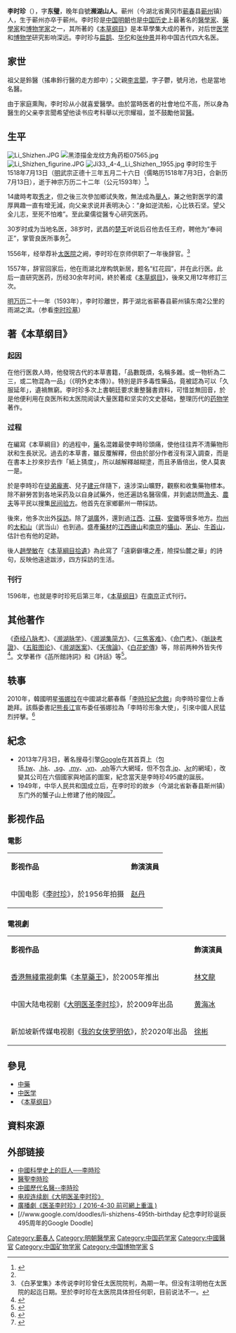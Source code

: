 {{東亞男性歷史人物
|名稱       = 李時珍
|國家       = [[明朝|明朝]]	
|圖片名稱   = Li Shizhen.jpg
|圖片大小   = 240px
|圖片說明   = 李時珍畫像
|姓         = [[李姓|李]]
|名         = 時珍
|字         = 東璧
|號         = 瀕湖山人
|官職       = 
|族裔       = [[漢族|漢族]]
|籍貫       = 蘄州
|出生日期   = 明武宗正德十三年（1518年）
|出生地點   = [[蘄州|蘄州]]（今湖北省黃岡市蘄春縣）
|逝世日期   = 明神宗萬曆二十一年<br>{{death year and age|1593|1518}} 
|逝世地點   = 蘄州
|諡號       = 
|父親       = [[李言聞|李言聞]]
|母親       = 
|妻         = 
|妻之父     = 
|子         = 
|女         = 
|功名       = 
|著作       = 《[[濱湖脈學|濱湖脈學]]》
}}
'''李时珍'''（{{bd|1518年|7月3日|1593年}}），字'''东璧'''，晚年自號'''濒湖山人'''。蕲州（今湖北省黄冈市[[蕲春|蕲春]]县[[蕲州|蕲州]]镇）人，生于蕲州亦卒于蕲州。李时珍是[[中国|中国]][[明朝|明朝]]也是[[中国历史|中国历史]]上最著名的[[醫學家|醫學家]]、[[藥學|藥學家]]和[[博物学家|博物学家]]之一，其所著的《[[本草纲目|本草纲目]]》是本草學集大成的著作，对后世[[医学|医学]]和[[博物学|博物学]]研究影响深远。李时珍与[[扁鹊|扁鹊]]、[[华佗|华佗]]和[[张仲景|张仲景]]并称中国古代四大名医。

== 家世 ==
祖父是鈴醫（搖串鈴行醫的走方郎中）；父親[[李言聞|李言聞]]，字子鬱，號月池，也是當地名醫。

由于家庭熏陶，李时珍从小就喜爱醫學。由於當時医者的社會地位不高，所以身為醫生的父亲李言聞希望他读书应考科舉以光宗耀祖，並不鼓勵他習[[醫學|醫]]。

== 生平 ==
[[File:Li_Shizhen.JPG|thumb]]
[[File:黑漆描金龙纹方角药柜07565.jpg|thumb]]
[[File:Li_Shizhen_figurine.JPG|thumb]]
[[File:Ji33,_4-4,_Li_Shizhen,_1955.jpg|thumb]]
李时珍生于1518年7月13日（[[明朝|明]]武宗正德十三年五月二十六日（儒略历1518年7月3日，合新历7月13日），逝于神宗万历二十二年（公元1593年）<ref name=":0">{{Cite web|title=李时珍简介-武义新闻网|url=http://wynews.zjol.com.cn/wynews/system/2017/12/01/030552598.shtml|accessdate=2020-09-16|work=wynews.zjol.com.cn|archive-date=2020-09-17|archive-url=https://web.archive.org/web/20200917033005/http://wynews.zjol.com.cn/wynews/system/2017/12/01/030552598.shtml|dead-url=no}}</ref>。

14歲時考取[[秀才|秀才]]，但之後三次參加鄉试失敗，無法成為[[舉人|舉人]]，兼之他對医学的濃厚興趣一直有增无減，向父亲求说并表明决心：“身如逆流船，心比铁石坚。望父全儿志，至死不怕难”。至此棄儒從醫专心研究医药。

30岁时成为当地名医，38岁时，武昌的[[明朝藩王列表_(楚王系)|楚王]]听说后召他去任王府，聘他为“奉祠正”，掌管良医所事务<ref name=":0" />。

1556年，经举荐补[[太医院|太医院]]之阙，李时珍在京师供职了一年後辞官。<ref>《白茅堂集》本传说李时珍曾任太医院院判，為期一年。但没有注明他在太医院的起迄日期。至於李时珍在太医院具体担任何职，目前说法不一。</ref>

1557年，辞官回家后，他在雨湖北岸构筑新居，题名“红花园”，并在此行医。此后一直研究医药，历经30余年时间，終於著成《[[本草纲目|本草纲目]]》，後來又用12年修訂三次。

[[明朝|明]][[万历|万历]]二十一年（1593年），李时珍離世，葬于湖北省蕲春县蕲州镇东南2公里的雨湖之滨。（参看[[李时珍墓|李时珍墓]]）

==著《本草纲目》==
=== 起因 ===
在他行医救人時，他發現古代的本草書籍，「品數既煩，名稱多雜。或一物析為二三，或二物混為一品」（《明外史本傳》）。特別是許多毒性藥品，竟被認為可以「久服延年」，遺禍無窮。李时珍多次上書朝廷要求重整醫書資料，可惜並無回音，於是他便利用在良医所和太医院阅读大量医籍和坚实的文史基础，整理历代的[[药物学|药物学]]著作。

===过程===
在編寫《本草綱目》的過程中，[[藥|藥]]名混雜最使李時珍頭痛，使他往往弄不清藥物形狀和生長狀況。過去的本草書，雖反覆解釋，但由於部分作者沒有深入調查，而是在書本上抄來抄去作「紙上猜度」，所以越解釋越糊塗，而且矛盾倍出，使人莫衷一是。

於是李時珍在[[徒弟|徒弟]][[龐憲|龐憲]]、兒子[[李建元|建元]]伴隨下，遠涉深山曠野，觀察和收集藥物標本。除不辭勞苦到各地采药及以自身試藥外，他还遍訪名醫宿儒，并到處訪問[[漁夫|漁夫]]、[[農夫|農夫]]等平民以搜集[[民间验方|民间验方]]。他首先在家鄉蘄州一帶採訪。

後來，他多次出外[[採訪|採訪]]。除了[[湖廣|湖廣]]外，還到過[[江西|江西]]、[[江蘇|江蘇]]、[[安徽|安徽]]等很多地方。[[均州|均州]]的[[太和山|太和山]]（武当山）也到過。盛產[[藥材|藥材]]的[[江西|江西]][[廬山|廬山]]和[[南京|南京]]的[[攝山|攝山]]、[[茅山|茅山]]、[[牛首山|牛首山]]，估計也有他的足跡。

後人[[趙學敏_(清朝)|趙學敏]]在《[[本草綱目拾遺|本草綱目拾遺]]》為此寫了「遠窮僻壤之產，險探仙麓之華」的詩句，反映他遠途跋涉，四方採訪的生活。

===刊行===
1596年，也就是李时珍死后第三年，《[[本草纲目|本草纲目]]》在[[南京|南京]]正式刊行。

==其他著作==
《[[奇经八脉考|奇经八脉考]]》、《[[濒湖脉学|濒湖脉学]]》、《[[濒湖集简方|濒湖集简方]]》、《[[三焦客难|三焦客难]]》、《[[命门考|命门考]]》、《[[脈訣考證|脈訣考證]]》、《[[五脏图论|五脏图论]]》、《[[濒湖医案|濒湖医案]]》、《[[天傀論|天傀論]]》、《[[白花蛇傳|白花蛇傳]]》等，除前两种外皆失传<ref name="钱远铭毛德华1984">{{cite book|author1=钱远铭|author2=毛德华|author3=湖北省中医药硏究院. 医史文献硏究室|title=李时珍硏究|url=http://books.google.com/books?id=9Wk8AAAAIAAJ|year=1984|publisher=广东科技出版社|pages=17–132}}</ref>。文學著作《菡所館詩詞》和《詩話》等<ref name="辛冠洁葛荣晋1989">{{cite book|author1=辛冠洁|author2=葛荣晋|title=明清实学思潮史|url=http://books.google.com/books?id=rncEAQAAIAAJ|year=1989|publisher=齐鲁书社}}</ref>。

== 轶事 ==
2010年，韓國明星[[張娜拉|張娜拉]]在中國湖北蘄春縣「[[李時珍紀念館|李時珍紀念館]]」向李時珍靈位上香跪拜。該縣委書記[[熊長江|熊長江]]宣布委任張娜拉為「李時珍形象大使」，引來中國人民猛烈抨擊。<ref>{{cite news | title = 韓星代言李時珍民眾火滾 | date = 2010-02-08 | url = http://orientaldaily.on.cc/cnt/china_world/20100208/00178_001.html | work = 東方日報 | accessdate = 2011-02-03 | archive-date = 2020-04-06 | archive-url = https://web.archive.org/web/20200406222228/http://orientaldaily.on.cc/cnt/china_world/20100208/00178_001.html | dead-url = no }}</ref>

== 紀念 ==
*2013年7月3日，著名搜尋引擎[[Google|Google]]在其首頁上（包括[[.tw|.tw]]、[[.hk|.hk]]、[[.sg|.sg]]、[[.my|.my]]、[[.vn|.vn]]、[[.ph|.ph]]等六大網域，但不包含[[.jp|.jp]]、[[.kr|.kr]]的網域），改變其公司在六個國家與地區的圖案，紀念當天是李時珍495歲的誕辰。
*1949年，中华人民共和国成立后，在李时珍的故乡（今湖北省新春县斯州镇）东门外的蟹子山上修建了他的陵园<ref>{{Cite web|title=李时珍墓|url=http://www.china.com.cn/aboutchina/data/wwbhdw/txt/2006-12/04/content_7454326.htm|accessdate=2020-09-16|work=www.china.com.cn|archive-date=2011-12-25|archive-url=https://web.archive.org/web/20111225024456/http://www.china.com.cn/aboutchina/data/wwbhdw/txt/2006-12/04/content_7454326.htm|dead-url=no}}</ref>。

== 影视作品 ==
===電影===
{|class="wikitable"
|- align=center
|'''影视作品'''||'''飾演演員'''
|-
| 中国电影《[[李时珍_(电影)|李时珍]]》，於1956年拍摄||[[赵丹|赵丹]]
|}

===電視劇===
{|class="wikitable"
|- align=center
|'''影视作品'''||'''飾演演員'''
|-
| [[香港|香港]][[無綫電視|無綫電視]]劇集《[[本草藥王|本草藥王]]》，於2005年推出||[[林文龍|林文龍]]
|-
|中国大陆电视剧《[[大明医圣李时珍|大明医圣李时珍]]》，於2009年出品||[[黄海冰|黄海冰]]
|-
|新加坡新传媒电视剧《[[我的女侠罗明依|我的女侠罗明依]]》，於2020年出品||[[徐彬_(艺人)|徐彬]]
|}

== 參見 ==
* [[中藥|中藥]]
* [[中医学|中医学]]
* 《[[本草纲目|本草纲目]]》

==資料來源==
{{Reflist}}

== 外部链接 ==
{{wikisource author}}
* [https://web.archive.org/web/20060330233245/http://210.60.253.81/%E7%A7%91%E5%AD%B8%E6%9C%88%E5%88%8A%E8%B3%87%E6%96%99%E5%BA%AB/content/1975/00050065/0014.htm 中國科學史上的巨人──李時珍]
* [http://www.lai-obs.com/sbb/page6-2.htm 醫聖李時珍] {{Wayback|url=http://www.lai-obs.com/sbb/page6-2.htm |date=20200818073433 }}
* [http://cd.silverabyss.com/lsc.htm 中國歷代名醫--李時珍] {{Wayback|url=http://cd.silverabyss.com/lsc.htm |date=20200402174534 }}
* [http://www.qizhou.com.cn/read-qizhou-tid-1752.html 电视连续剧《大明医圣李时珍》] {{Wayback|url=http://www.qizhou.com.cn/read-qizhou-tid-1752.html |date=20200724171320 }}
* [http://programme.rthk.hk/channel/radio/programme.php?name=radio1/Hongkongstory&d=2015-04-01&p=1125&e=301296&m=episode 廣播劇《医圣李时珍》( 2016-4-30 前可網上重溫 )] {{Wayback|url=http://programme.rthk.hk/channel/radio/programme.php?name=radio1%2FHongkongstory&d=2015-04-01&p=1125&e=301296&m=episode |date=20160305200425 }}
* [//www.google.com/doodles/li-shizhens-495th-birthday 纪念李时珍诞辰495周年的Google Doodle]

{{Authority control}}
{{DEFAULTSORT:L}}
[[Category:蘄春人|Category:蘄春人]]
[[Category:明朝醫學家|Category:明朝醫學家]]
[[Category:中国药学家|Category:中国药学家]]
[[Category:中國醫官|Category:中國醫官]]
[[Category:中国矿物学家|Category:中国矿物学家]]
[[Category:中国博物学家|Category:中国博物学家]]
[[Category:李姓|S]]